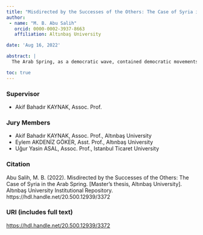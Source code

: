 ```yaml
---
title: "Misdirected by the Successes of the Others: The Case of Syria in the Arab Spring"
author:
 - name: "M. B. Abu Salih"
   orcid: 0000-0002-3937-8663
   affiliation: Altınbaş University

date: 'Aug 16, 2022'

abstract: |
  The Arab Spring, as a democratic wave, contained democratic movements that succeeded in overthrowing their non-democratic regimes, such as Tunisia, Egypt, and Libya. In addition to other movements that failed to do so, such as Syria. This thesis investigates the impact of those successful movements on the Syrian case. We did that through comparing the events of the Syrian democratic movement with the events of the Tunisian, Egyptian and Libyan movements, to see if there is a relation, or an impact, between them. After that, we assessed the discovered impacts to get an overall evaluation of the impact of those movements on the case of Syria. We found many evidences show that the Syrian movement followed, or emulated, the other movements, in their approach, strategy and tactics. And because essential differences between Syria and those countries, that following, or emulation, did not lead to the same success, rather, it was one of the reasons for its failure. That gave us a conclusion that initiation of a democratic movement amid other movements, in time and space, will expose that movement to misdirecting impact that leads to its failure.

toc: true
---
```


### Supervisor
- Akif Bahadır KAYNAK, Assoc. Prof.

### Jury Members
- Akif Bahadır KAYNAK, Assoc. Prof., Altınbaş University
- Eylem AKDENİZ GÖKER, Asst. Prof., Altınbaş University
- Uğur Yasin ASAL, Assoc. Prof., Istanbul Ticaret University

### Citation
Abu Salih, M. B. (2022). Misdirected by the Successes of the Others: The Case of Syria in the Arab Spring. [Master's thesis, Altınbaş University]. Altınbaş University Institutional Repository. https://hdl.handle.net/20.500.12939/3372 


### URI (includes full text)
<https://hdl.handle.net/20.500.12939/3372>

